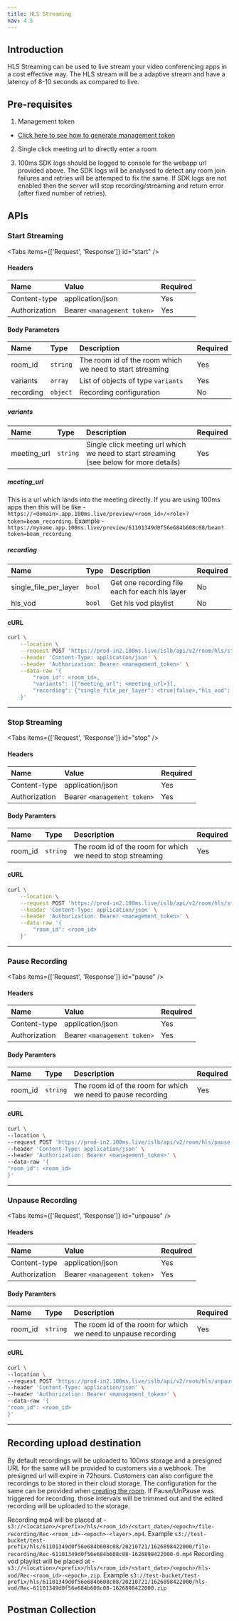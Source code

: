 ```yaml
---
title: HLS Streaming
nav: 4.5
---
```


## Introduction

HLS Streaming can be used to live stream your video conferencing apps in a cost effective way.
The HLS stream will be a adaptive stream and have a latency of 8-10 seconds as compared to live.

## Pre-requisites

1. Management token
- [Click here to see how to generate management token](/server-side/v2/foundation/authentication-and-tokens)

2. Single click meeting url to directly enter a room

3. 100ms SDK logs should be logged to console for the webapp url provided above. The SDK logs will be analysed to detect any room join failures and retries will be attemped to fix the same. If SDK logs are not enabled then the server will stop recording/streaming and return error (after fixed number of retries).

## APIs

### Start Streaming
<PostRequest
    desp="This endpoint is used to start hls streaming"
    url="https://prod-in2.100ms.live/islb/api/v2/room/hls/start"
/>

<Tabs items={['Request', 'Response']} id="start" />

<div id="start-0">

#### Headers

| Name                           | Value                        | Required |
| :----------------------------- | :--------------------------- | :------- |
| Content-type <br/>             | application/json             | Yes      |
| Authorization <br/>            | Bearer `<management token>`  | Yes      |

#### Body Parameters

| Name              | Type     | Description                                                                                  | Required |
| :---------------- | :------- | :------------------------------------------------------------------------------------------- | :------- |
| room_id <br/>     | `string` | The room id of the room which we need to start streaming                                     | Yes      |
| variants <br/>    | `array`  | List of objects of type `variants`                                                           | Yes      |
| recording <br/>   | `object` | Recording configuration                                                                      | No       |

##### variants

| Name              | Type     | Description                                                                                  | Required |
| :---------------- | :------- | :------------------------------------------------------------------------------------------- | :------- |
| meeting_url <br/> | `string` | Single click meeting url which we need to start streaming (see below for more details)       | Yes      |

##### meeting_url

This is a url which lands into the meeting directly. If you are using 100ms apps then this will be like - `https://<domain>.app.100ms.live/preview/<room_id>/<role>?token=beam_recording`. Example - `https://myname.app.100ms.live/preview/61101349d0f56e684b608c08/beam?token=beam_recording`

##### recording

| Name                         | Type     | Description                                                                       | Required |
| :--------------------------- | :------- | :-------------------------------------------------------------------------------- | :------- |
| single_file_per_layer <br/>  | `bool`   | Get one recording file each for each hls layer                                    | No       |
| hls_vod               <br/>  | `bool`   | Get hls vod playlist                                                              | No       |

#### cURL

```bash
curl \
    --location \
    --request POST 'https://prod-in2.100ms.live/islb/api/v2/room/hls/start' \
    --header 'Content-Type: application/json' \
    --header 'Authorization: Bearer <management_token>' \
    --data-raw '{
        "room_id": <room_id>,
        "variants": [{"meeting_url": <meeting_url>}],
        "recording": {"single_file_per_layer": <true|false>,"hls_vod": <true|false>}
    }'
```

</div>

<Tab id="start-1">
    <Response res="200: OK" resText="Hls streaming is starting" />
</Tab>

---

### Stop Streaming
<PostRequest
    desp="This endpoint is used to stop hls streaming"
    url="https://prod-in2.100ms.live/islb/api/v2/room/hls/stop"
/>

<Tabs items={['Request', 'Response']} id="stop" />

<div id="stop-0">

#### Headers

| Name                           | Value                        | Required |
| :----------------------------- | :--------------------------- | :------- |
| Content-type <br/>             | application/json             | Yes      |
| Authorization <br/>            | Bearer `<management token>`  | Yes      |

#### Body Paramters

| Name              | Type     | Description                                                           | Required |
| :---------------- | :------- | :-------------------------------------------------------------------- | :------- |
| room_id <br/>     | `string` | The room id of the room for which we need to stop streaming           | Yes      |

#### cURL

```bash
curl \
    --location \
    --request POST 'https://prod-in2.100ms.live/islb/api/v2/room/hls/stop' \
    --header 'Content-Type: application/json' \
    --header 'Authorization: Bearer <management_token>' \
    --data-raw '{
        "room_id": <room_id>
    }'
```

</div>

<Tab id="stop-1">
    <Response res="200: OK" resText="Hls streaming is stopping" />
</Tab>

---

### Pause Recording

<PostRequest
desp="This endpoint is used to pause hls recording. This has no effect on the live stream."
url="http://prod-in2.100ms.live/islb/api/v2/room/hls/pause"
/>

<Tabs items={['Request', 'Response']} id="pause" />

<div id="pause-0">


#### Headers

| Name                           | Value                        | Required |
| :----------------------------- | :--------------------------- | :------- |
| Content-type <br/>             | application/json             | Yes      |
| Authorization <br/>            | Bearer `<management token>`  | Yes      |

#### Body Paramters

| Name              | Type     | Description                                                           | Required |
| :---------------- | :------- | :-------------------------------------------------------------------- | :------- |
| room_id <br/>     | `string` | The room id of the room for which we need to pause recording          | Yes      |

#### cURL

```bash
curl \
--location \
--request POST 'https://prod-in2.100ms.live/islb/api/v2/room/hls/pause' \
--header 'Content-Type: application/json' \
--header 'Authorization: Bearer <management_token>' \
--data-raw '{
"room_id": <room_id>
}'
```

</div>
<Tab id="pause-1">
<Response res="200: OK" resText="Pause event triggered for room" />
</Tab>

---

### Unpause Recording

<PostRequest
desp="This endpoint is used to unPause hls recording. This has no effect on the live stream."
url="http://prod-in2.100ms.live/islb/api/v2/room/hls/unpause"
/>

<Tabs items={['Request', 'Response']} id="unpause" />

<div id="unpause-0">


#### Headers

| Name                           | Value                        | Required |
| :----------------------------- | :--------------------------- | :------- |
| Content-type <br/>             | application/json             | Yes      |
| Authorization <br/>            | Bearer `<management token>`  | Yes      |

#### Body Paramters

| Name              | Type     | Description                                                           | Required |
| :---------------- | :------- | :-------------------------------------------------------------------- | :------- |
| room_id <br/>     | `string` | The room id of the room for which we need to unpause recording          | Yes      |

#### cURL

```bash
curl \
--location \
--request POST 'https://prod-in2.100ms.live/islb/api/v2/room/hls/unpause' \
--header 'Content-Type: application/json' \
--header 'Authorization: Bearer <management_token>' \
--data-raw '{
"room_id": <room_id>
}'
```

</div>
<Tab id="unpause-1">
<Response res="200: OK" resText="Unpause event triggered for room" />
</Tab>

---

## Recording upload destination

By default recordings will be uploaded to 100ms storage and a presigned URL for the same will be provided to customers via a webhook. The presigned url will expire in 72hours.
Customers can also configure the recordings to be stored in their cloud storage. The configuration for the same can be provided when [creating the room](/server-side/v2/features/room).
If Pause/UnPause was triggered for recording, those intervals will be trimmed out and the edited recording will be uploaded to the storage.


Recording mp4 will be placed at - `s3://<location>/<prefix>/hls/<room_id>/<start_date>/<epoch>/file-recording/Rec-<room_id>-<epoch>-<layer>.mp4`.
Example `s3://test-bucket/test-prefix/hls/61101349d0f56e684b608c08/20210721/1626898422000/file-recording/Rec-61101349d0f56e684b608c08-1626898422000-0.mp4`
Recording vod playlist will be placed at - `s3://<location>/<prefix>/hls/<room_id>/<start_date>/<epoch>/hls-vod/Rec-<room_id>-<epoch>.zip`.
Example `s3://test-bucket/test-prefix/hls/61101349d0f56e684b608c08/20210721/1626898422000/hls-vod/Rec-61101349d0f56e684b608c08-1626898422000.zip`

## Postman Collection

<DownloadCollection type='hls' />
